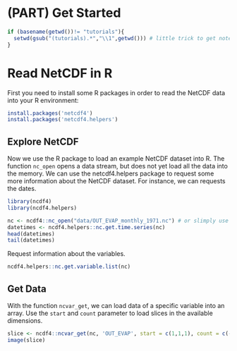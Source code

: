 \mainmatter

# (PART) Get Started {-}

```r
if (basename(getwd())!= "tutorials"){
  setwd(gsub("(tutorials).*","\\1",getwd())) # little trick to get notebooks wokring on local machines
}
```


# Read NetCDF in R {#intro-read}

First you need to install some R packages in order to read the NetCDF data into your R environment:

```r
install.packages('netcdf4')
install.packages('netcdf4.helpers')
```

## Explore NetCDF {#intro-read-explore}

Now we use the R package to load an example NetCDF dataset into R. The function `nc_open` opens a data stream, but does not yet load all the data into the memory. We can use the netcdf4.helpers package to request some more information about the NetCDF dataset. For instance, we can requests the dates.

```r
library(ncdf4)
library(ncdf4.helpers)

nc <- ncdf4::nc_open("data/OUT_EVAP_monthly_1971.nc") # or slimply use nc_open()
datetimes <- ncdf4.helpers::nc.get.time.series(nc)
head(datetimes)
tail(datetimes)
```

Request information about the variables.

```r
ncdf4.helpers::nc.get.variable.list(nc)
```

## Get Data {#intro-read-data}

With the function `ncvar_get`, we can load data of a specific variable into an array. Use the `start` and `count` parameter to load slices in the available dimensions. 

```r

slice <- ncdf4::ncvar_get(nc, 'OUT_EVAP', start = c(1,1,1), count = c(-1,-1,1))
image(slice)
```

